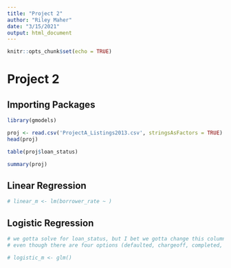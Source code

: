 ```yaml
---
title: "Project 2"
author: "Riley Maher"
date: "3/15/2021"
output: html_document
---
```


```r
knitr::opts_chunk$set(echo = TRUE)
```

# Project 2

## Importing Packages

```r
library(gmodels)
```

```r
proj <- read.csv('ProjectA_Listings2013.csv', stringsAsFactors = TRUE)
head(proj)
```

```r
table(proj$loan_status)
```

```r
summary(proj)
```

##  Linear Regression

```r
# linear_m <- lm(borrower_rate ~ )
```

## Logistic Regression

```r
# we gotta solve for loan_status, but I bet we gotta change this column to default (1) or not (0)
# even though there are four options (defaulted, chargeoff, completed, current)

# logistic_m <- glm()
```

